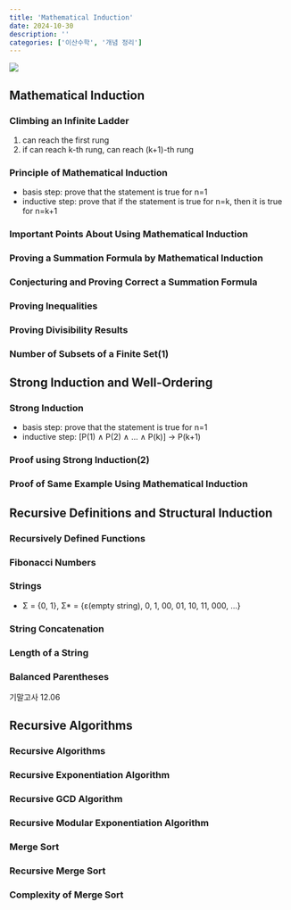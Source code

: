 ```yaml
---
title: 'Mathematical Induction'
date: 2024-10-30
description: ''
categories: ['이산수학', '개념 정리']
---
```


![](/img/discrete.jpg){.post-thumbnail}

## Mathematical Induction
### Climbing an Infinite Ladder

1. can reach the first rung
2. if can reach k-th rung, can reach (k+1)-th rung

### Principle of Mathematical Induction

- basis step: prove that the statement is true for n=1
- inductive step: prove that if the statement is true for n=k, then it is true for n=k+1

### Important Points About Using Mathematical Induction
### Proving a Summation Formula by Mathematical Induction
### Conjecturing and Proving Correct a Summation Formula
### Proving Inequalities
### Proving Divisibility Results
### Number of Subsets of a Finite Set(1)

## Strong Induction and Well-Ordering
### Strong Induction

- basis step: prove that the statement is true for n=1
- inductive step: \[P(1) ∧ P(2) ∧ ... ∧ P(k)\] -> P(k+1)

### Proof using Strong Induction(2)
### Proof of Same Example Using Mathematical Induction

## Recursive Definitions and Structural Induction

### Recursively Defined Functions
### Fibonacci Numbers
### Strings

- Σ = {0, 1}, Σ* = {ε(empty string), 0, 1, 00, 01, 10, 11, 000, ...}

### String Concatenation
### Length of a String
### Balanced Parentheses

기말고사 12.06

## Recursive Algorithms

### Recursive Algorithms
### Recursive Exponentiation Algorithm
### Recursive GCD Algorithm
### Recursive Modular Exponentiation Algorithm
### Merge Sort
### Recursive Merge Sort
### Complexity of Merge Sort
